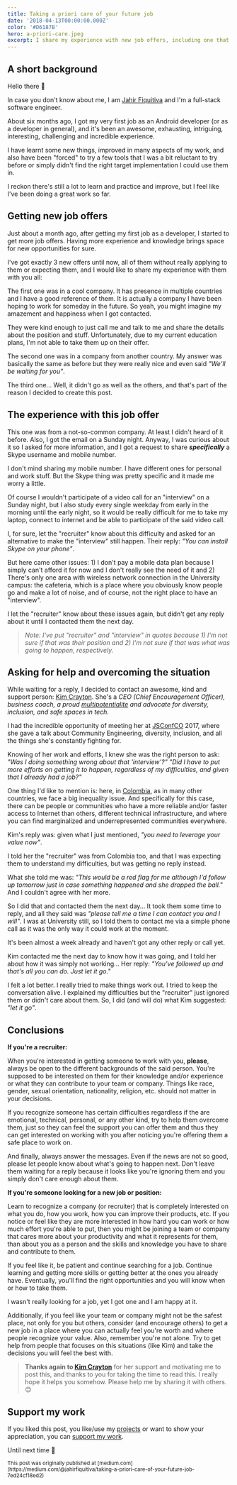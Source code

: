 ```yaml
---
title: Taking a priori care of your future job
date: '2018-04-13T00:00:00.000Z'
color: '#D6187B'
hero: a-priori-care.jpeg
excerpt: I share my experience with new job offers, including one that raised red flags, and offer advice for recruiters and job seekers.
---
```


## A short background

Hello there 👋

In case you don't know about me, I am [Jahir Fiquitiva](/about) and I'm a full-stack software engineer.

About six months ago, I got my very first job as an Android developer (or as a developer in general), and it's been an awesome, exhausting, intriguing, interesting, challenging and incredible experience.

I have learnt some new things, improved in many aspects of my work, and also have been "forced" to try a few tools that I was a bit reluctant to try before or simply didn't find the right target implementation I could use them in.

I reckon there's still a lot to learn and practice and improve, but I feel like I've been doing a great work so far.

## Getting new job offers

Just about a month ago, after getting my first job as a developer, I started to get more job offers. Having more experience and knowledge brings space for new opportunities for sure.

I've got exactly 3 new offers until now, all of them without really applying to them or expecting them, and I would like to share my experience with them with you all:

The first one was in a cool company. It has presence in multiple countries and I have a good reference of them. It is actually a company I have been hoping to work for someday in the future. So yeah, you might imagine my amazement and happiness when I got contacted.

They were kind enough to just call me and talk to me and share the details about the position and stuff. Unfortunately, due to my current education plans, I'm not able to take them up on their offer.

The second one was in a company from another country. My answer was basically the same as before but they were really nice and even said _"We'll be waiting for you"_.

The third one… Well, it didn't go as well as the others, and that's part of the reason I decided to create this post.

## The experience with this job offer

This one was from a not-so-common company. At least I didn't heard of it before. Also, I got the email on a Sunday night. Anyway, I was curious about it so I asked for more information, and I got a request to share **_specifically_** a Skype username and mobile number.

I don't mind sharing my mobile number. I have different ones for personal and work stuff. But the Skype thing was pretty specific and it made me worry a little.

Of course I wouldn't participate of a video call for an "interview" on a Sunday night, but I also study every single weekday from early in the morning until the early night, so it would be really difficult for me to take my laptop, connect to internet and be able to participate of the said video call.

I, for sure, let the "recruiter" know about this difficulty and asked for an alternative to make the "interview" still happen. Their reply: _"You can install Skype on your phone"_.

But here came other issues: 1) I don't pay a mobile data plan because I simply can't afford it for now and I don't really see the need of it and 2) There's only one area with wireless network connection in the University campus: the cafeteria, which is a place where you obviously know people go and make a lot of noise, and of course, not the right place to have an "interview".

I let the "recruiter" know about these issues again, but didn't get any reply about it until I contacted them the next day.

> _Note: I've put "recruiter" and "interview" in quotes because 1) I'm not sure if that was their position and 2) I'm not sure if that was what was going to happen, respectively._

## Asking for help and overcoming the situation

While waiting for a reply, I decided to contact an awesome, kind and support person: [Kim Crayton](https://twitter.com/KimCrayton1). She's a _CEO (Chief Encouragement Officer), business coach, a proud [multipotentialite](http://puttylike.com/terminology/) and advocate for diversity, inclusion, and safe spaces in tech_.

I had the incredible opportunity of meeting her at [JSConfCO](https://jsconf.co/) 2017, where she gave a talk about Community Engineering, diversity, inclusion, and all the things she's constantly fighting for.

Knowing of her work and efforts, I knew she was the right person to ask: _"Was I doing something wrong about that 'interview'?" "Did I have to put more efforts on getting it to happen, regardless of my difficulties, and given that I already had a job?"_

One thing I'd like to mention is: here, in [Colombia](https://www.youtube.com/watch?v=rTsPaAIJdnw), as in many other countries, we face a big inequality issue. And specifically for this case, there can be people or communities who have a more reliable and/or faster access to Internet than others, different technical infrastructure, and where you can find marginalized and underrepresented communities everywhere.

Kim's reply was: given what I just mentioned, _"you need to leverage your value now"_.

I told her the "recruiter" was from Colombia too, and that I was expecting them to understand my difficulties, but was getting no reply instead.

What she told me was: _"This would be a red flag for me although I'd follow up tomorrow just in case something happened and she dropped the ball."_ And I couldn't agree with her more.

So I did that and contacted them the next day… It took them some time to reply, and all they said was _"please tell me a time I can contact you and I will"_. I was at University still, so I told them to contact me via a simple phone call as it was the only way it could work at the moment.

It's been almost a week already and haven't got any other reply or call yet.

Kim contacted me the next day to know how it was going, and I told her about how it was simply not working… Her reply: _"You've followed up and that's all you can do. Just let it go."_

I felt a lot better. I really tried to make things work out. I tried to keep the conversation alive. I explained my difficulties but the "recruiter" just ignored them or didn't care about them. So, I did (and will do) what Kim suggested: _"let it go"_.

## Conclusions

<strong className="mt-12 -mb-4">If you're a recruiter:</strong>

When you're interested in getting someone to work with you, **please**, always be open to the different backgrounds of the said person. You're supposed to be interested on them for their knowledge and/or experience or what they can contribute to your team or company. Things like race, gender, sexual orientation, nationality, religion, etc. should not matter in your decisions.

If you recognize someone has certain difficulties regardless if the are emotional, technical, personal, or any other kind, try to help them overcome them, just so they can feel the support you can offer them and thus they can get interested on working with you after noticing you're offering them a safe place to work on.

And finally, always answer the messages. Even if the news are not so good, please let people know about what's going to happen next. Don't leave them waiting for a reply because it looks like you're ignoring them and you simply don't care enough about them.

<strong className="mt-12 -mb-4">
  If you're someone looking for a new job or position:
</strong>

Learn to recognize a company (or recruiter) that is completely interested on what you do, how you work, how you can improve their products, etc. If you notice or feel like they are more interested in how hard you can work or how much effort you're able to put, then you might be joining a team or company that cares more about your productivity and what it represents for them, than about you as a person and the skills and knowledge you have to share and contribute to them.

If you feel like it, be patient and continue searching for a job. Continue learning and getting more skills or getting better at the ones you already have. Eventually, you'll find the right opportunities and you will know when or how to take them.

I wasn't really looking for a job, yet I got one and I am happy at it.

Additionally, if you feel like your team or company might not be the safest place, not only for you but others, consider (and encourage others) to get a new job in a place where you can actually feel you're worth and where people recognize your value. Also, remember you're not alone. Try to get help from people that focuses on this situations (like Kim) and take the decisions you will feel the best with.

> **Thanks again to [Kim Crayton](https://twitter.com/KimCrayton1)** for her support and motivating me to post this, and thanks to you for taking the time to read this. I really hope it helps you somehow. Please help me by sharing it with others. 😊

## Support my work

If you liked this post, you like/use my [projects](/projects) or want to show your appreciation, you can [support my work](/donate).

Until next time 👋

<small className="mt-12 text-3xs text-tertiary-txt">
  This post was originally published at
  [medium.com](https://medium.com/@jahirfiquitiva/taking-a-priori-care-of-your-future-job-7ed24cf18ed2)
</small>
